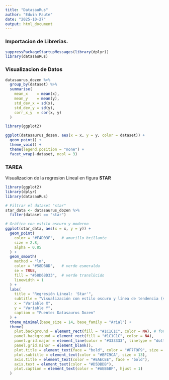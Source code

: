 ---
title: "DatasauRus"
author: "Edwin Paute"
date: "2025-10-27"
output: html_document
---
### Importacion de Librerias.

```{r librerias}
suppressPackageStartupMessages(library(dplyr))
library(datasauRus)
```

### Visualizacion de Datos
```{r visualizacion}
datasaurus_dozen %>%
  group_by(dataset) %>%
  summarise(
    mean_x    = mean(x),
    mean_y    = mean(y),
    std_dev_x = sd(x),
    std_dev_y = sd(y),
    corr_x_y  = cor(x, y)
  )
```

```{r libreriaG}
library(ggplot2)
```

```{r visualizacionG}
ggplot(datasaurus_dozen, aes(x = x, y = y, color = dataset)) +
  geom_point() +
  theme_void() +
  theme(legend.position = "none") +
  facet_wrap(~dataset, ncol = 3)
```


### TAREA

Visualizacion de la regresion Lineal en figura **STAR**

```{r regresion_star, echo=TRUE, message=FALSE, warning=FALSE}
library(ggplot2)
library(dplyr)
library(datasauRus)

# Filtrar el dataset "star"
star_data <- datasaurus_dozen %>% 
  filter(dataset == "star")

# Gráfico con estilo oscuro y moderno
ggplot(star_data, aes(x = x, y = y)) +
  geom_point(
    color = "#F4D03F",   # amarillo brillante
    size = 2.8,
    alpha = 0.85
  ) +
  geom_smooth(
    method = "lm",
    color = "#58D68D",   # verde esmeralda
    se = TRUE,
    fill = "#58D68D33",  # verde translúcido
    linewidth = 1
  ) +
  labs(
    title = "Regresión Lineal: 'Star'",
    subtitle = "Visualización con estilo oscuro y línea de tendencia (verde)",
    x = "Variable X",
    y = "Variable Y",
    caption = "Fuente: Datasaurus Dozen"
  ) +
  theme_minimal(base_size = 14, base_family = "Arial") +
  theme(
    plot.background = element_rect(fill = "#1C1C1C", color = NA), # fondo oscuro
    panel.background = element_rect(fill = "#1C1C1C", color = NA),
    panel.grid.major = element_line(color = "#333333", linetype = "dotted"),
    panel.grid.minor = element_blank(),
    plot.title = element_text(face = "bold", color = "#F7F9F9", size = 18),
    plot.subtitle = element_text(color = "#BFC9CA", size = 13),
    axis.title = element_text(color = "#EAECEE", face = "bold"),
    axis.text = element_text(color = "#D5DBDB"),
    plot.caption = element_text(color = "#AEB6BF", hjust = 1)
  )

```


###